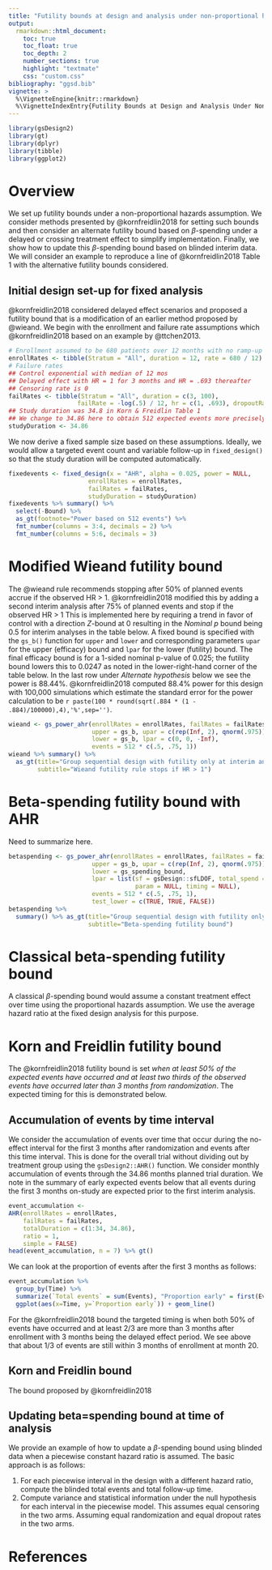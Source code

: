 ```yaml
---
title: "Futility bounds at design and analysis under non-proportional hazards"
output:
  rmarkdown::html_document:
    toc: true
    toc_float: true
    toc_depth: 2
    number_sections: true
    highlight: "textmate"
    css: "custom.css"
bibliography: "ggsd.bib"
vignette: >
  %\VignetteEngine{knitr::rmarkdown}
  %\VignetteIndexEntry{Futility Bounds at Design and Analysis Under Non-proportional Hazards}
---
```



```r
library(gsDesign2)
library(gt)
library(dplyr)
library(tibble)
library(ggplot2)
```


# Overview

We set up futility bounds under a non-proportional hazards assumption.
We consider methods presented by @kornfreidlin2018 for setting such bounds and then consider an alternate futility bound based on $\beta$-spending under a delayed or crossing treatment effect to simplify implementation.
Finally, we show how to update this $\beta$-spending bound based on blinded interim data.
We will consider an example to reproduce a line of @kornfreidlin2018 Table 1 with the alternative futility bounds considered.


## Initial design set-up for fixed analysis

@kornfreidlin2018 considered delayed effect scenarios and proposed a futility bound that is a modification of an earlier method proposed by @wieand. 
We begin with the enrollment and failure rate assumptions which @kornfreidlin2018 based on an example by @ttchen2013.

```r
# Enrollment assumed to be 680 patients over 12 months with no ramp-up
enrollRates <- tibble(Stratum = "All", duration = 12, rate = 680 / 12)
# Failure rates
## Control exponential with median of 12 mos
## Delayed effect with HR = 1 for 3 months and HR = .693 thereafter
## Censoring rate is 0
failRates <- tibble(Stratum = "All", duration = c(3, 100), 
                   failRate = -log(.5) / 12, hr = c(1, .693), dropoutRate = 0)
## Study duration was 34.8 in Korn & Freidlin Table 1
## We change to 34.86 here to obtain 512 expected events more precisely
studyDuration <- 34.86
```

We now derive a fixed sample size based on these assumptions.
Ideally, we would allow a targeted event count and variable follow-up in `fixed_design()` so that the study duration will be computed automatically.


```r
fixedevents <- fixed_design(x = "AHR", alpha = 0.025, power = NULL, 
                      enrollRates = enrollRates,
                      failRates = failRates,
                      studyDuration = studyDuration)
fixedevents %>% summary() %>% 
  select(-Bound) %>%
  as_gt(footnote="Power based on 512 events") %>%
  fmt_number(columns = 3:4, decimals = 2) %>% 
  fmt_number(columns = 5:6, decimals = 3)
```



# Modified Wieand futility bound

The @wieand rule recommends stopping after 50% of planned events accrue if the observed HR > 1.
@kornfreidlin2018 modified this by adding a second interim analysis after 75% of planned events and stop if the observed HR > 1
This is implemented here by requiring a trend in favor of control with a direction $Z$-bound at 0 resulting in the *Nominal p* bound being 0.5 for interim analyses in the table below.
A fixed bound is specified with the `gs_b()` function for `upper` and `lower` and corresponding parameters `upar` for the upper (efficacy) bound and `lpar` for the lower (futility) bound.
The final efficacy bound is for a 1-sided nominal p-value of 0.025; the futility bound lowers this to 0.0247 as noted in the lower-right-hand corner of the table below.
In the last row under *Alternate hypothesis* below we see the power is 88.44%.
@kornfreidlin2018 computed 88.4% power for this design with 100,000 simulations which estimate the standard error for the power calculation to be `r paste(100 * round(sqrt(.884 * (1 - .884)/100000),4),'%',sep='')`.

```r
wieand <- gs_power_ahr(enrollRates = enrollRates, failRates = failRates,
                       upper = gs_b, upar = c(rep(Inf, 2), qnorm(.975)),
                       lower = gs_b, lpar = c(0, 0, -Inf),
                       events = 512 * c(.5, .75, 1))
wieand %>% summary() %>% 
  as_gt(title="Group sequential design with futility only at interim analyses",
        subtitle="Wieand futility rule stops if HR > 1")
```

# Beta-spending futility bound with AHR

Need to summarize here.


```r
betaspending <- gs_power_ahr(enrollRates = enrollRates, failRates = failRates,
                       upper = gs_b, upar = c(rep(Inf, 2), qnorm(.975)),
                       lower = gs_spending_bound, 
                       lpar = list(sf = gsDesign::sfLDOF, total_spend = 0.025,
                                   param = NULL, timing = NULL),
                       events = 512 * c(.5, .75, 1),
                       test_lower = c(TRUE, TRUE, FALSE))
betaspending %>% 
  summary() %>% as_gt(title="Group sequential design with futility only",
                      subtitle="Beta-spending futility bound")
```

# Classical beta-spending futility bound

A classical $\beta$-spending bound would assume a constant treatment effect over time using the  proportional hazards assumption. We use the average hazard ratio at the fixed design analysis for this purpose.

# Korn and Freidlin futility bound

The @kornfreidlin2018 futility bound is set *when at least 50% of the expected events have occurred and at least two thirds of the observed events have occurred later than 3 months from randomization*.
The expected timing for this is demonstrated below.

## Accumulation of events by time interval

We consider the accumulation of events over time that occur during the no-effect interval for the first 3 months after randomization and events after this time interval.
This is done for the overall trial without dividing out by treatment group using the `gsDesign2::AHR()` function.
We consider monthly accumulation of events through the 34.86 months planned trial duration.
We note in the summary of early expected events below that all events during the first 3 months on-study are expected prior to the first interim analysis.

```r
event_accumulation <- 
AHR(enrollRates = enrollRates,
    failRates = failRates,
    totalDuration = c(1:34, 34.86),
    ratio = 1,
    simple = FALSE)
head(event_accumulation, n = 7) %>% gt()
```

We can look at the proportion of events after the first 3 months as follows:

```r
event_accumulation %>% 
  group_by(Time) %>%
  summarize(`Total events` = sum(Events), "Proportion early" = first(Events) /  `Total events`) %>%
  ggplot(aes(x=Time, y=`Proportion early`)) + geom_line()
```

For the @kornfreidlin2018 bound the targeted timing is when both 50% of events have occurred and at least 2/3 are more than 3 months after enrollment with 3 months being the delayed effect period.
We see above that about 1/3 of events are still within 3 months of enrollment at month 20.

## Korn and Freidlin bound

The bound proposed by @kornfreidlin2018 

## Updating beta=spending bound at time of analysis

We provide an example of how to update a $\beta$-spending bound using blinded data when a piecewise constant hazard ratio is assumed. 
The basic approach is as follows:

1) For each piecewise interval in the design with a different hazard ratio, compute the blinded total events and total follow-up time.
2) Compute variance and statistical information under the null hypothesis for each interval in the piecewise model. This assumes equal censoring in the two arms. Assuming equal randomization and equal dropout rates in the two arms.

# References
